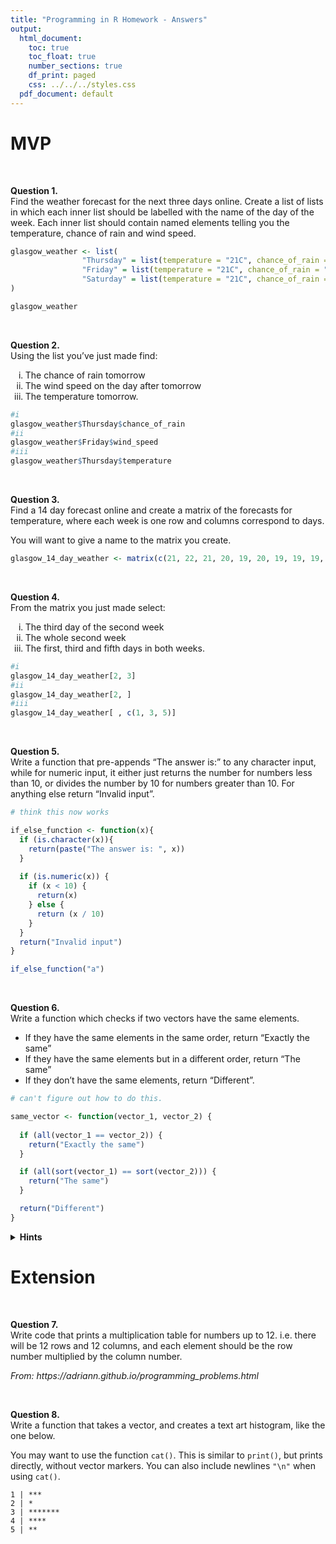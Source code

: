 ```yaml
---
title: "Programming in R Homework - Answers"
output:
  html_document:
    toc: true
    toc_float: true
    number_sections: true
    df_print: paged
    css: ../../../styles.css
  pdf_document: default
---
```


# MVP

<br> 

**Question 1.** \
Find the weather forecast for the next three days online. Create a list of lists in which each inner list should be labelled with the name of the day of the week. Each inner list should contain named elements telling you the temperature, chance of rain and wind speed.

```r
glasgow_weather <- list(
                "Thursday" = list(temperature = "21C", chance_of_rain = "5%", wind_speed = "5mph"),
                "Friday" = list(temperature = "21C", chance_of_rain = "10%", wind_speed = "4mph"),
                "Saturday" = list(temperature = "21C", chance_of_rain = "40%", wind_speed = "6mph")
)

glasgow_weather
```


<br>

**Question 2.** \
Using the list you've just made find:

  i. The chance of rain tomorrow
  ii. The wind speed on the day after tomorrow
  iii. The temperature tomorrow.

```r
#i
glasgow_weather$Thursday$chance_of_rain
#ii
glasgow_weather$Friday$wind_speed
#iii
glasgow_weather$Thursday$temperature
```


<br>

**Question 3.** \
Find a 14 day forecast online and create a matrix of the forecasts for temperature, where each week is one row and columns correspond to days.

You will want to give a name to the matrix you create.

```r
glasgow_14_day_weather <- matrix(c(21, 22, 21, 20, 19, 20, 19, 19, 19, 18, 18, 18, 18, 18), nrow = 2, ncol = 7, byrow = TRUE)
```

<br>

**Question 4.** \
From the matrix you just made select:

  i. The third day of the second week
  ii. The whole second week
  iii. The first, third and fifth days in both weeks.

```r
#i 
glasgow_14_day_weather[2, 3]
#ii 
glasgow_14_day_weather[2, ]
#iii 
glasgow_14_day_weather[ , c(1, 3, 5)]
```


<br>

**Question 5.** \
Write a function that pre-appends "The answer is: " to any character input, while for numeric input, it either just returns the number for numbers less than 10, or divides the number by 10 for numbers greater than 10. For anything else return "Invalid input".

```r
# think this now works

if_else_function <- function(x){
  if (is.character(x)){
    return(paste("The answer is: ", x))
  } 
   
  if (is.numeric(x)) {
    if (x < 10) {
      return(x)
    } else {
      return (x / 10)
    }
  }
  return("Invalid input")
}
```

```r
if_else_function("a")
```

<br>

**Question 6.** \
Write a function which checks if two vectors have the same elements. 

* If they have the same elements in the same order, return "Exactly the same"
* If they have the same elements but in a different order, return "The same"
* If they don't have the same elements, return "Different".

```r
# can't figure out how to do this. 

same_vector <- function(vector_1, vector_2) {
 
  if (all(vector_1 == vector_2)) {
    return("Exactly the same")
  }

  if (all(sort(vector_1) == sort(vector_2))) {
    return("The same")
  }

  return("Different")
}

```

<details>
<summary>**Hints**</summary>
* You can check if two vectors have the same elements but in a different order by using `sort` to sort each vector first and then checking if they are equal.
* Have a look at the `all()` function
</details>
</blockquote>


# Extension

<br>

**Question 7.** \
Write code that prints a multiplication table for numbers up to 12. i.e. there will be 12 rows and 12 columns, and each element should be the row number multiplied by the column number.

*From: https://adriann.github.io/programming_problems.html*

<br>

**Question 8.** \
Write a function that takes a vector, and creates a text art histogram, like the one below.

You may want to use the function `cat()`. This is similar to `print()`, but prints directly, without vector markers. You can also include newlines `"\n"` when using `cat()`.

```
1 | ***
2 | *
3 | *******
4 | ****
5 | **
```

